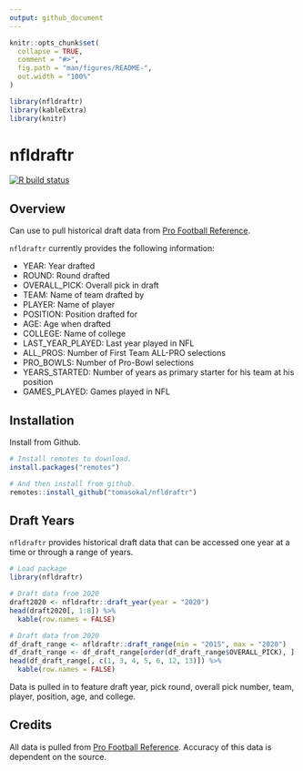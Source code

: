 ```yaml
---
output: github_document
---
```


<!-- README.md is generated from README.Rmd. Please edit that file -->

```r
knitr::opts_chunk$set(
  collapse = TRUE,
  comment = "#>",
  fig.path = "man/figures/README-",
  out.width = "100%"
)

library(nfldraftr)
library(kableExtra)
library(knitr)
```

# nfldraftr

<!-- badges: start -->
  [![R build status](https://github.com/tomasokal/nfldraftr/workflows/R-CMD-check/badge.svg)](https://github.com/tomasokal/nfldraftr/actions)
<!-- badges: end -->

## Overview

Can use to pull historical draft data from [Pro Football Reference](https://www.pro-football-reference.com/).

`nfldraftr` currently provides the following information:

  - YEAR: Year drafted
  - ROUND: Round drafted
  - OVERALL_PICK: Overall pick in draft
  - TEAM: Name of team drafted by
  - PLAYER: Name of player
  - POSITION: Position drafted for
  - AGE: Age when drafted
  - COLLEGE: Name of college
  - LAST_YEAR_PLAYED: Last year played in NFL
  - ALL_PROS: Number of First Team ALL-PRO selections
  - PRO_BOWLS: Number of Pro-Bowl selections
  - YEARS_STARTED: Number of years as primary starter for his team at his position
  - GAMES_PLAYED: Games played in NFL

## Installation

Install from Github.

``` r
# Install remotes to download.
install.packages("remotes")

# And then install from github.
remotes::install_github("tomasokal/nfldraftr")
```

## Draft Years

`nfldraftr` provides historical draft data that can be accessed one year at a time or through a range of years.

``` r
# Load package
library(nfldraftr)

# Draft data from 2020
draft2020 <- nfldraftr::draft_year(year = "2020")
head(draft2020[, 1:8]) %>% 
  kable(row.names = FALSE) 
```

``` r
# Draft data from 2020
df_draft_range <- nfldraftr::draft_range(min = "2015", max = "2020")
df_draft_range <- df_draft_range[order(df_draft_range$OVERALL_PICK), ]
head(df_draft_range[, c(1, 3, 4, 5, 6, 12, 13)]) %>% 
  kable(row.names = FALSE) 
```

Data is pulled in to feature draft year, pick round, overall pick number, team, player, position, age, and college.

## Credits

All data is pulled from [Pro Football Reference](https://www.pro-football-reference.com/). Accuracy of this data is dependent on the source.



